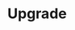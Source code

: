 ---
title: Upgrade
description: Explore Coolify’s features, integrations, guides, troubleshooting tips, and usage steps.
---